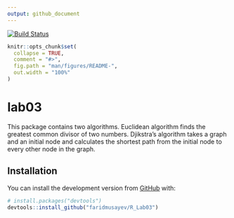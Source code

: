 ```yaml
---
output: github_document
---
```


[![Build Status](https://app.travis-ci.com/faridmusayev/R_Lab03.svg?branch=master)](https://app.travis-ci.com/faridmusayev/R_Lab03)

<!-- README.md is generated from README.Rmd. Please edit that file -->

```r
knitr::opts_chunk$set(
  collapse = TRUE,
  comment = "#>",
  fig.path = "man/figures/README-",
  out.width = "100%"
)
```

# lab03

<!-- badges: start -->
<!-- badges: end -->

This package contains two algorithms. Euclidean algorithm finds the greatest common divisor of two numbers. Djikstra's algorithm takes a graph and an initial node and calculates the shortest path from the initial node to every other node in the graph.

## Installation

You can install the development version from [GitHub](https://github.com/) with:

``` r
# install.packages("devtools")
devtools::install_github("faridmusayev/R_Lab03")
```


